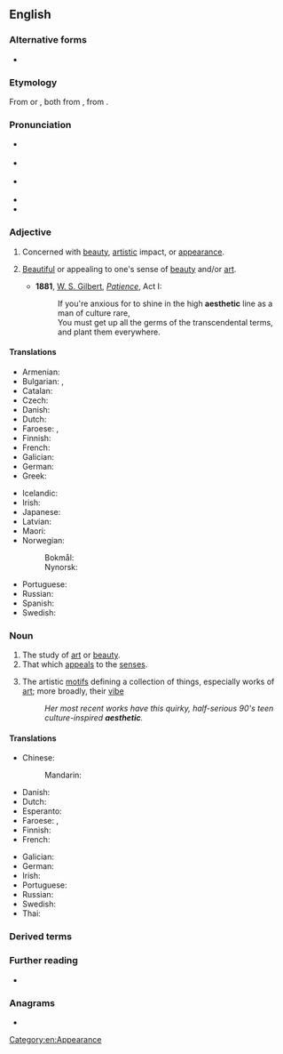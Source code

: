 {{also|æsthetic}}
==English==

===Alternative forms===
* {{alter|en|æsthetic|esthetic}}

===Etymology===
From {{der|en|de|Ästhetik}} or {{der|en|fr|esthétique}}, both from {{der|en|grc|αἰσθητικός||of sense perception}}, from {{m|grc|αἰσθάνομαι||I feel}}.

===Pronunciation===
* {{a|Conservative RP}} {{IPA|/esˈθe.tɪk/|/iːsˈθet.ɪk/|lang=en}}
* {{a|Contemporary RP}} {{IPA|/ɛsˈθɛ.tɪk/|lang=en}}
* {{a|General American}} {{IPA|/ɛsˈθɛ.tɪk/|lang=en}}
* {{audio|en-us-aesthetic.ogg|Audio (US)|lang=en}}
* {{rhymes|ɛtɪk|lang=en}}

===Adjective===
{{en-adj}}

# Concerned with [[beauty]], [[artistic]] impact, or [[appearance]].
# {{lb|en|nonstandard}} [[beautiful|Beautiful]] or appealing to one's sense of [[beauty]] and/or [[art]].
#: {{ux|en|It works well enough, but the shabby exterior offends his '''aesthetic''' sensibilities.}}
#* '''1881''', [[w:W. S. Gilbert|W. S. Gilbert]], ''[[w:Patience (opera)|Patience]]'', Act I:
#*: If you're anxious for to shine in the high '''aesthetic''' line as a man of culture rare,<br>You must get up all the germs of the transcendental terms, and plant them everywhere.
#: {{syn|en|aesthetical|esthetic|tasteful}}
#: {{ant|en|inaesthetic|unaesthetic}}

====Translations====
{{trans-top|concerned with beauty}}
* Armenian: {{t|hy|գեղագիտական}}
* Bulgarian: {{t+|bg|естетичен}}, {{t+|bg|изящен}}
* Catalan: {{t|ca|estètic}}
* Czech: {{t+|cs|estetický|m}}
* Danish: {{t|da|æstetisk}}
* Dutch: {{t+|nl|esthetisch}}
* Faroese: {{t|fo|fagurfrøðiligur}}, {{t|fo|listfrøðiligur}}
* Finnish: {{t+|fi|esteettinen}}
* French: {{t+|fr|esthétique}}
* Galician: {{t|gl|estético|m}}
* German: {{t+|de|ästhetisch}}
* Greek: {{t+|el|αισθητικός|m}}
{{trans-mid}}
* Icelandic: {{t|is|sjónrænn|m}}
* Irish: {{t|ga|aeistéitiúil}}
* Japanese: {{t|ja|美的|tr=びてきな, biteki na|alt=美的な}}
* Latvian: {{t|lv|estētisks}}
* Maori: {{t|mi|rerehua}}
* Norwegian:
*: Bokmål: {{t+|nb|estetisk}}
*: Nynorsk: {{t|nn|estetisk}}
* Portuguese: {{t+|pt|estético}}
* Russian: {{t+|ru|эстети́ческий}}
* Spanish: {{t+|es|estético|m}}
* Swedish: {{t+|sv|estetisk}}
{{trans-bottom}}

===Noun===
{{en-noun}}

# The study of [[art]] or [[beauty]].
# That which [[appeal]]s to the [[sense]]s.
# {{lb|en|Internet|_|slang}} The artistic [[motifs]] defining a collection of things, especially works of [[art]]; more broadly, their [[vibe]]
#: ''Her most recent works have this quirky, half-serious 90's teen culture-inspired '''aesthetic'''.''

====Translations====
{{trans-see|the study of art or beauty|aesthetics}}

{{trans-top|that which appeals to the senses}}
* Chinese:
*: Mandarin: {{t-needed|cmn}}
* Danish: {{t|da|æstetik|c}}
* Dutch: {{t+|nl|esthetische|n}}
* Esperanto: {{t-needed|eo}}
* Faroese: {{t|fo|fagurfrøði|f}}, {{t|fo|listfrøði|f}}
* Finnish: {{t+|fi|estetiikka}}
* French: {{t+|fr|esthétique|f}}
{{trans-mid}}
* Galician: {{t|gl|estética|f}}
* German: {{t+|de|Ästhetik|f}}
* Irish: {{t|ga|aeistéitiúil}}
* Portuguese: {{t+|pt|estética|f}}
* Russian: {{t+|ru|эсте́тика|f}}
* Swedish: {{t+|sv|estetik}}
* Thai: {{t-needed|th}}
{{trans-bottom}}

===Derived terms===
{{der3|aesthete|aesthetically|aesthetician|aesthetics|aesthetisation|lang=en}}

===Further reading===
* {{R:Keywords|page=31}}

===Anagrams===
* {{anagrams|en|cheatiest}}

[[Category:en:Appearance]]